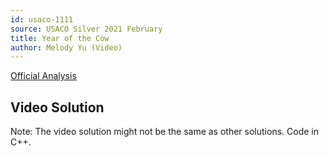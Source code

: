 ```yaml
---
id: usaco-1111
source: USACO Silver 2021 February
title: Year of the Cow
author: Melody Yu (Video)
---
```


[Official Analysis](http://www.usaco.org/current/data/sol_prob2_silver_feb21.html)

## Video Solution

Note: The video solution might not be the same as other solutions. Code in C++.
<Youtube id="MY5Ait0AcmE" />
